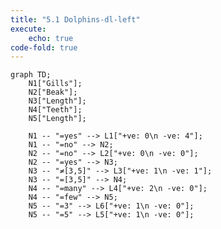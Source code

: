 ```yaml
---
title: "5.1 Dolphins-dl-left"
execute: 
    echo: true
code-fold: true
---
```


```mermaid

graph TD;
    N1["Gills"];
    N2["Beak"];
    N3["Length"];
    N4["Teeth"];
    N5["Length"];

    N1 -- "=yes" --> L1["+ve: 0\n -ve: 4"];
    N1 -- "=no" --> N2;
    N2 -- "=no" --> L2["+ve: 0\n -ve: 0"];
    N2 -- "=yes" --> N3;
    N3 -- "≠[3,5]" --> L3["+ve: 1\n -ve: 1"];
    N3 -- "=[3,5]" --> N4;
    N4 -- "=many" --> L4["+ve: 2\n -ve: 0"];
    N4 -- "=few" --> N5;
    N5 -- "=3" --> L6["+ve: 1\n -ve: 0"];
    N5 -- "=5" --> L5["+ve: 1\n -ve: 0"];


```